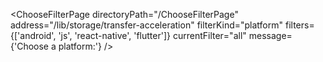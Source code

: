 

<ChooseFilterPage
  directoryPath="/ChooseFilterPage"
  address="/lib/storage/transfer-acceleration"
  filterKind="platform"
  filters={['android', 'js', 'react-native', 'flutter']}
  currentFilter="all"
  message={'Choose a platform:'}
/>
